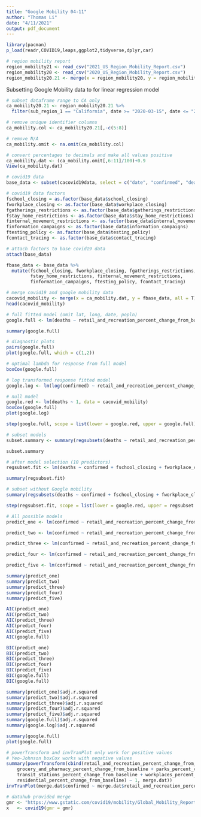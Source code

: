 ```yaml
---
title: "Google Mobility 04-11"
author: "Thomas Li"
date: "4/11/2021"
output: pdf_document
---
```

```r
library(pacman)
p_load(readr,COVID19,leaps,ggplot2,tidyverse,dplyr,car)
```


```r
# region mobility report
region_mobility21 <- read_csv("2021_US_Region_Mobility_Report.csv")
region_mobility20 <- read_csv("2020_US_Region_Mobility_Report.csv")
region_mobility20.21 <- merge(x = region_mobility20, y = region_mobility21, all = T)
```

Subsetting Google Mobility data to for linear regression model
```r
# subset dataframe range to CA only
ca_mobility20.21 <- region_mobility20.21 %>% 
  filter(sub_region_1 == "California", date >= "2020-03-15", date <= "2021-03-15")

# remove unique identifier columns
ca_mobility.col <- ca_mobility20.21[,-c(5:8)]

# remove N/A
ca_mobility.omit <- na.omit(ca_mobility.col)

# convert percentages to decimals and make all values positive 
ca_mobility.dat <- (ca_mobility.omit[,6:11]/100)+0.9
View(ca_mobility.dat)
```


```r

# covid19 data
base_data <- subset(cacovid19data, select = c("date", "confirmed", "deaths", "administrative_area_level_2", "latitude"  , "longitude", "population",  "school_closing", "workplace_closing", "gatherings_restrictions", "stay_home_restrictions", "internal_movement_restrictions", "information_campaigns", "testing_policy", "contact_tracing", "stringency_index"))
```


```r
# covid19 data factors
fschool_closing = as.factor(base_data$school_closing)
fworkplace_closing <- as.factor(base_data$workplace_closing)
fgatherings_restrictions <- as.factor(base_data$gatherings_restrictions)
fstay_home_restrictions <- as.factor(base_data$stay_home_restrictions)
finternal_movement_restrictions <- as.factor(base_data$internal_movement_restrictions)
finformation_campaigns <- as.factor(base_data$information_campaigns)
ftesting_policy <- as.factor(base_data$testing_policy)
fcontact_tracing <- as.factor(base_data$contact_tracing)
```


```r
# attach factors to base covid19 data
attach(base_data)

fbase_data <- base_data %>% 
  mutate(fschool_closing, fworkplace_closing, fgatherings_restrictions,
         fstay_home_restrictions, finternal_movement_restrictions,
         finformation_campaigns, ftesting_policy, fcontact_tracing)

```



```r
# merge covid19 and google mobility data
cacovid_mobility <- merge(x = ca_mobility.dat, y = fbase_data, all = T)
head(cacovid_mobility)
```


```r
# full fitted model (omit lat, long, date, popln)
google.full <- lm(deaths ~ retail_and_recreation_percent_change_from_baseline + grocery_and_pharmacy_percent_change_from_baseline + parks_percent_change_from_baseline + transit_stations_percent_change_from_baseline + workplaces_percent_change_from_baseline + residential_percent_change_from_baseline + confirmed +  fschool_closing + fworkplace_closing + fgatherings_restrictions + fstay_home_restrictions + finternal_movement_restrictions  + finformation_campaigns + ftesting_policy + fcontact_tracing + stringency_index, data = cacovid_mobility)

summary(google.full)
```


```r
# diagnostic plots
pairs(google.full)
plot(google.full, which = c(1,2))
```


```r
# optimal lambda for response from full model
boxCox(google.full)
```


```r
# log transformed response fitted model
google.log <- lm(log(confirmed) ~ retail_and_recreation_percent_change_from_baseline + grocery_and_pharmacy_percent_change_from_baseline + parks_percent_change_from_baseline + transit_stations_percent_change_from_baseline + workplaces_percent_change_from_baseline + residential_percent_change_from_baseline, data = cacovid_mobility)
```


```r
# null model
google.red <- lm(deaths ~ 1, data = cacovid_mobility)
boxCox(google.full)
plot(google.log)
```


```r
step(google.full, scope = list(lower = google.red, upper = google.full))
```


```r
# subset models
subset.summary <- summary(regsubsets(deaths ~ retail_and_recreation_percent_change_from_baseline + grocery_and_pharmacy_percent_change_from_baseline + parks_percent_change_from_baseline + transit_stations_percent_change_from_baseline + workplaces_percent_change_from_baseline + residential_percent_change_from_baseline + confirmed +  fschool_closing + fworkplace_closing + fgatherings_restrictions + fstay_home_restrictions + finternal_movement_restrictions  + finformation_campaigns + ftesting_policy + fcontact_tracing + stringency_index, data = cacovid_mobility))

subset.summary
```

```r
# after model selection (10 predictors)
regsubset.fit <- lm(deaths ~ confirmed + fschool_closing + fworkplace_closing + fgatherings_restrictions + fstay_home_restrictions + finternal_movement_restrictions + finformation_campaigns + ftesting_policy + fcontact_tracing + stringency_index, data = cacovid_mobility)

summary(regsubset.fit)
```

```r
# subset without Google mobility
summary(regsubsets(deaths ~ confirmed + fschool_closing + fworkplace_closing + fgatherings_restrictions + fstay_home_restrictions + finternal_movement_restrictions + finformation_campaigns + ftesting_policy + fcontact_tracing + stringency_index, data = cacovid_mobility))

```

```r
step(regsubset.fit, scope = list(lower = google.red, upper = regsubset.fit))
```



```r
# All possible models
predict_one <- lm(confirmed ~ retail_and_recreation_percent_change_from_baseline, data = cacovid_mobility)

predict_two <- lm(confirmed ~ retail_and_recreation_percent_change_from_baseline + grocery_and_pharmacy_percent_change_from_baseline, data = cacovid_mobility)

predict_three <- lm(confirmed ~ retail_and_recreation_percent_change_from_baseline + grocery_and_pharmacy_percent_change_from_baseline + parks_percent_change_from_baseline, data = cacovid_mobility)

predict_four <- lm(confirmed ~ retail_and_recreation_percent_change_from_baseline + grocery_and_pharmacy_percent_change_from_baseline + parks_percent_change_from_baseline + transit_stations_percent_change_from_baseline, data = cacovid_mobility)

predict_five <- lm(confirmed ~ retail_and_recreation_percent_change_from_baseline + grocery_and_pharmacy_percent_change_from_baseline + parks_percent_change_from_baseline + transit_stations_percent_change_from_baseline + workplaces_percent_change_from_baseline, data = cacovid_mobility)

summary(predict_one)
summary(predict_two)
summary(predict_three)
summary(predict_four)
summary(predict_five)

AIC(predict_one)
AIC(predict_two)
AIC(predict_three)
AIC(predict_four)
AIC(predict_five)
AIC(google.full)

BIC(predict_one)
BIC(predict_two)
BIC(predict_three)
BIC(predict_four)
BIC(predict_five)
BIC(google.full)
BIC(google.full)

summary(predict_one)$adj.r.squared
summary(predict_two)$adj.r.squared
summary(predict_three)$adj.r.squared
summary(predict_four)$adj.r.squared
summary(predict_five)$adj.r.squared
summary(google.full)$adj.r.squared
summary(google.log)$adj.r.squared
```


```r
summary(google.full)
plot(google.full)
```


```r
# powerTransform and invTranPlot only work for positive values
# Yeo-Johnson boxCox works with negative values
summary(powerTransform(cbind(retail_and_recreation_percent_change_from_baseline + 
    grocery_and_pharmacy_percent_change_from_baseline + parks_percent_change_from_baseline + 
    transit_stations_percent_change_from_baseline + workplaces_percent_change_from_baseline + 
    residential_percent_change_from_baseline) ~ 1, merge.dat))
invTranPlot(merge.dat$confirmed ~ merge.dat$retail_and_recreation_percent_change_from_baseline, optimal = T)
```


```r
# datahub provided merge
gmr <- "https://www.gstatic.com/covid19/mobility/Global_Mobility_Report.csv"
x   <- covid19(gmr = gmr)
```


